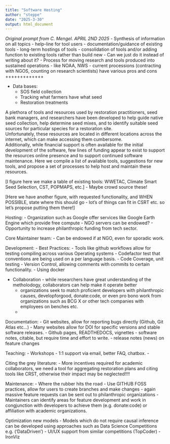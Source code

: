 ```yaml
---
title: "Software Hosting"
author: "steppe"
date: "2025-3-30"
output: html_document
---
```


  
*Original prompt from C. Mengel. APRIL 2ND 2025*
- Synthesis of information on all topics
- help-line for tool users
- documentation/guidance of existing tools
- long-term hostings of tools
- consolidation of tools and/or adding function to existing tools rather than build new
  - Can we just do it instead of writing about it?
- Process for moving research and tools produced into sustained operations
  - like NOAA, NWS
  - current processions (contracting with NGOS, counting on research scientists) have various pros and cons
+++++++++++++


- Data bases: 
  - SOS field collection 
  - Tracking what farmers have what seed
  - Restoration treatments

A plethora of tools and resources used by restoration practitioners, seed bank managers, and researchers have been developed to help guide native seed collection, help determine seed mixes, and to identify suitable seed sources for particular species for a restoration site.  
Unfortunately, these resources are located in different locations across the internet, which can make accessing them cumbersome.  
Additionally, while financial support is often available for the initial development of the software, few lines of funding appear to exist to support the resources online presence and to support continued software maintenance. 
Here we compile a list of available tools, suggestions for new tools, and propose a set of processes to help host and maintain these resources. 

[I figure here we make a table of existing tools: WWETAC, Climate Smart Seed Selection, CST, POPMAPS, etc.] - Maybe crowd source these!

[Here we have another figure, with requested functionality, and WHEN POSSIBLE, state where this should go - lot's of things can fit in CSRT etc. so let's propose putting them there!]

Hosting: 
  - Organization such as Google offer services like Google Earth Engine which provide free compute 
  - NGO servers can be endowed? - Opportunity to increase philanthropic funding from tech sector. 
  
Core Maintainer team: 
  - Can be endowed if at NGO, even for sporadic work. 

Development:
   - Best Practices: 
    - Tools like github workflows allow for testing compiling across various Operating systems
    - Codefactor test that conventions are being used on a per language basis. 
    - Code Coverage, unit testing
    - Version Control, allowing comments with commits to certain functionality. 
    - Using docker 

  - Collaboration - while researchers have great understanding of the metholodogy, collaborators can help make it operate better
    - organizations seek to match proficient developers with philanthropic causes, developforgood, donate:code, or even pro bono work from organizations such as BCG X or other tech companies with employees on benches etc. 
    - 
    
Documentation: 
   - Git websites, allow for reporting bugs directly (Github, Git Atlas etc...)
   - Many websites allow for DOI for specific versions and stable software releases. 
   - Github pages, READTHEDOCS, vignettes 
   - software notes, citable, but require time and effort to write. 
   - release notes (news) on feature changes 
   
Teaching: 
  - Workshops 
  - 1:1 support via email, better FAQ, chatbox. 
  - 

Citing the grey literature:
  - More incentives required for academic collaborators, we need a tool for aggregating restoration plans and citing tools like CRST, otherwise their impact may be neglected!!!! 

Maintenance: 
  - Where the rubber hits the road
    - Use GITHUB FOSS practices, allow for users to create branches and make changes
    - again massive feature requests can be sent out to philanthropic organizations
  - Maintainers can identify areas for feature development and work in congjunction with developers to achieve them (e.g. donate:code) or affiliation with academic organizations. 
    
Optimization new models
  - Models which do not require causal inference can be developed using approaches such as Data Science Competitions e.g. ('DataDriven')
  - UI/UX support from similar competitions (TopCoder)
  - IronViz
